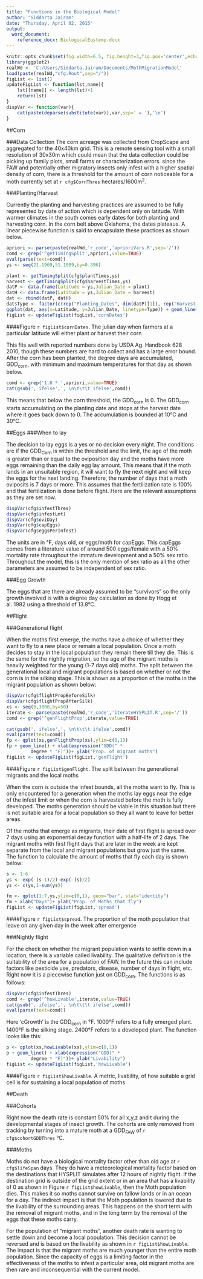 ```yaml
---
title: "Functions in the Biological Model"
author: "Siddarta Jairam"
date: "Thursday, April 02, 2015"
output: 
  word_document:
    reference_docx: BiologicalEqstemp.docx
---
```

```r
knitr::opts_chunk$set(fig.width=6.5, fig.height=3,fig.pos='center',echo=FALSE,comment='>')
library(ggplot2)
realWd <- 'C:/Users/Siddarta.Jairam/Documents/MothMigrationModel'
load(paste(realWd,"cfg.Rout",sep="/"))
figList <- list()
updateFigList <- function(lst,name){
	lst[[name]] <- length(lst)+1
	return(lst)
}
dispVar <- function(var){
	cat(paste(deparse(substitute(var)),var,sep=' = '),'\n')
}
```

##Corn

###Data Collection
The corn acreage was collected from CropScape and aggregated for the 40x40km grid. This is a remote sensing tool with a small resolution of 30x30m which could mean that the data collection could be picking up family plots, small farms or characterization errors. since the FAW and potentially other migratory insects only infest with a higher spatial density of corn, there is a threshold for the amount of corn noticeable for a moth currently set at `r cfg$CornThres` hectares/1600m^2^. 

###Planting/Harvest

Currently the planting and harvesting practices are assumed to be fully represented by date of action which is dependent only on latitude. With warmer climates in the south comes early dates for both planting and harvesting corn. In the corn belt above Oklahoma, the dates plateaus. A linear piecewise function is said to encapsulate these practices as shown below. 

```r
apriori <- parse(paste(realWd,'r_code','aprioriVars.R',sep='/'))
comd <- grep('^getTimingSplit',apriori,value=TRUE)
eval(parse(text=comd))
ys <- seq(21.1969,51.1009,by=0.396)

plant <- getTimingSplit(cfg$plantTimes,ys)
harvest <- getTimingSplit(cfg$harvestTimes,ys)
datP <- data.frame(Latitude = ys,Julian_Date = plant)
datH <- data.frame(Latitude = ys,Julian_Date = harvest)
dat <- rbind(datP, datH)
dat$Type <- factor(c(rep("Planting_Dates", dim(datP)[1]), rep("Harvest_Dates", dim(datH)[1])))
ggplot(dat, aes(x=Latitude, y=Julian_Date, linetype=Type)) + geom_line()
figList <- updateFigList(figList,'cornDates')
```

####Figure `r figList$cornDates`. The julian day when farmers at a particular latitude will either plant or harvest their corn

This fits well with reported numbers done by USDA Ag. Handbook 628 2010, though these numbers are hard to collect and has a large error bound. After the corn has been planted, the degree days are accumulated, GDD~corn~, with minimum and maximum temperatures for that day as shown below.

```r
comd <- grep('1.8 * ',apriori,value=TRUE)
cat(gsub(', ifelse',', \n\t\t\t ifelse',comd))
```

This means that below the corn threshold, the GDD~corn~ is 0. The GDD~corn~ starts accumulating  on the planting date and stops at the harvest date where it goes back down to 0. The accumulation is bounded at 10&deg;C and 30&deg;C.

##Eggs
###When to lay

The decision to lay eggs is a yes or no decision every night. The conditions are if the GDD~Corn~ is within the threshold and the limit, the age of the moth is greater than or equal to the oviposition day and the moths have more eggs remaining than the daily egg lay amount. This means that if the moth lands in an unsuitable region, it will want to fly the next night and will keep the eggs for the next landing. Therefore, the number of days that a moth  oviposits is 7 days or more. This assumes that the fertilization rate is 100% and that fertilization is done before flight. Here are the relevant assumptions as they are set now.

```r
dispVar(cfg$infestThres)
dispVar(cfg$infestLmt)
dispVar(cfg$oviDay)
dispVar(cfg$capEggs)
dispVar(cfg$eggsPerInfest)
```

The units are in &deg;F, days old, or eggs/moth for capEggs. This capEggs comes from a literature value of around 500 eggs/female with a 50% mortality rate throughout the immature development and a 50% sex ratio. Throughout the model, this is the only mention of sex ratio as all the other parameters are assumed to be independent of sex ratio.

###Egg Growth

The eggs that are there are already assumed to be "survivors" so the only growth involved is with a degree day calculation as done by Hogg et al. 1982 using a threshold of 13.8&deg;C.

##Flight

###Generational flight

When the moths first emerge, the moths have a choice of whether they want to fly to a new place or remain a local population. Once a moth decides to stay in the local population they remain there till they die. This is the same for the nightly migration, so the age of the migrant moths is heavily weighted for the young (1-7 days old) moths. The split between the generational local and migrant populations is based on whether or not the corn is in the silking stage. This is shown as a proportion of the moths in the migrant population as shown below:

```r
dispVar(cfg$flightPropBeforeSilk)
dispVar(cfg$flightPropAfterSilk)
xs <- seq(0,3000,by=50)
iterate <- parse(paste(realWd,'r_code','iterateHYSPLIT.R',sep='/'))
comd <- grep('^genFlightProp',iterate,value=TRUE)

cat(gsub(', ifelse',', \n\t\t\t ifelse',comd))
eval(parse(text=comd))
fp <- qplot(xs,genFlightProp(xs),ylim=c(0,1))
fp + geom_line() + xlab(expression("GDD(" *
         degree * "F)"))+ ylab("Prop. of migrant moths")
figList <- updateFigList(figList,'genFlight')
```

####Figure `r figList$genFlight`. The split between the generational migrants and the local moths

When the corn is outside the infest bounds, all the moths want to fly. This is only encountered for a generation when the moths lay eggs near the edge of the infest limit or when the corn is harvested before the moth is fully developed. The moths generation should be viable in this situation but there is not suitable area for a local population so they all want to leave for better areas.

Of the moths that emerge as migrants, their date of first flight is spread over 7 days using an exponential decay function with a half-life of 2 days. The migrant moths with first flight days that are later in the week are kept separate from the local and migrant populations but grow just the same.  The function to calculate the amount of moths that fly each day is shown below:

```r
s <- 1:6
ys <- exp(-(s-1)/2)-exp(-(s)/2)
ys <- c(ys,1-sum(ys))
```

```r
fm <- qplot(1:7,ys,ylim=c(0,1), geom="bar", stat="identity")
fm + xlab("Days")+ ylab("Prop. of Moths that fly")
figList <- updateFigList(figList,'spread')
```

####Figure `r figList$spread`. The proportion of the moth population that leave on any given day in the week after emergence

###Nightly flight

For the check on whether the migrant population wants to settle down in a location, there is a variable called livability. The qualitative definition is the suitability of the area for a population of FAW. In the future this can include factors like pesticide use, predators, disease, number of days in flight, etc. Right now it is a piecewise function just on GDD~corn~. The functions is as follows:

```r
dispVar(cfg$infestThres)
comd <- grep('^howLivable',iterate,value=TRUE)
cat(gsub(', ifelse',', \n\t\t\t ifelse',comd))
eval(parse(text=comd))
```

Here 'cGrowth' is the GDD~corn~ in &deg;F. 1000&deg;F refers to a fully emerged plant. 1400&deg;F is the silking stage. 2400&deg;F refers to a developed plant.  The function looks like this:

```r

p <- qplot(xs,howLivable(xs),ylim=c(0,1))
p + geom_line() + xlab(expression("GDD(" *
         degree * "F)"))+ ylab("Livability")
figList <- updateFigList(figList,'howLivable')
```

####Figure `r figList$howLivable`. A metric, livability, of how suitable a grid cell is for sustaining a local population of moths

##Death

###Cohorts

Right now the death rate is constant 50% for all x,y,z and t during the developmental stages of insect growth. The cohorts are only removed from tracking by turning into a mature moth at a GDD~FAW~ of `r cfg$cohortGDDThres` &deg;C.

###Moths

Moths do not have a biological mortality factor other than old age at `r cfg$lifeSpan` days. They do have a meteorological mortality factor based on the destinations that HYSPLIT simulates after 12 hours of nightly flight. If the destination grid is outside of the grid extent or in an area that has a livability of 0 as shown in Figure `r figList$howLivable`, then the Moth population dies. This makes it so moths cannot survive on fallow lands or in an ocean for a day. The indirect impact is that the Moth population is lowered due to the livability of the surrounding areas. This happens on the short term with the removal of migrant moths, and in the long term by the removal of the eggs that these moths carry.

For the population of "migrant moths", another death rate is wanting to settle down and become a local population. This decision cannot be reversed and is based on the livability as shown in `r figList$howLivable`. The impact is that the migrant moths are much younger than the entire moth population. Since the capacity of eggs is a limiting factor in the effectiveness of the moths to infest a particular area, old migrant moths are then rare and inconsequential with the current model.